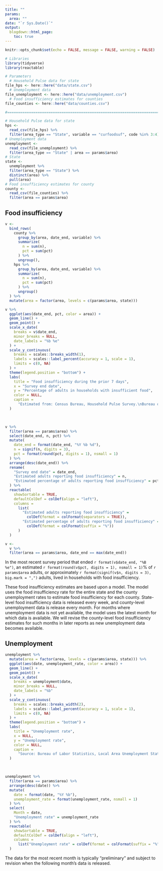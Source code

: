 ```yaml
---
title: ""
params:
  area: ""
date: "`r Sys.Date()`"
output:
  blogdown::html_page:
    toc: true
---
```


```r
knitr::opts_chunk$set(echo = FALSE, message = FALSE, warning = FALSE)
```

```r
# Libraries
library(tidyverse)
library(reactable)

# Parameters
  # Household Pulse data for state
file_hps <- here::here("data/state.csv")
  # Unemployment data
file_unemployment <- here::here("data/unemployment.csv")
  # Food insufficiency estimates for counties
file_counties <- here::here("data/counties.csv")

#===============================================================================

# Household Pulse data for state
hps <- 
  read_csv(file_hps) %>% 
  filter(area_type == "State", variable == "curfoodsuf", code %in% 3:4)
# Unemployment data
unemployment <- 
  read_csv(file_unemployment) %>% 
  filter(area_type == "State" | area == params$area)
# State
state <- 
  unemployment %>% 
  filter(area_type == "State") %>% 
  distinct(area) %>% 
  pull(area)
# Food insufficiency estimates for county
county <- 
  read_csv(file_counties) %>% 
  filter(area == params$area)
```

## Food insufficiency

```r
v <- 
  bind_rows(
    county %>% 
      group_by(area, date_end, variable) %>% 
      summarize(
        n = sum(n),
        pct = sum(pct)
      ) %>% 
      ungroup(),
    hps %>% 
      group_by(area, date_end, variable) %>% 
      summarize(
        n = sum(n),
        pct = sum(pct)
      ) %>% 
      ungroup()
  ) %>% 
  mutate(area = factor(area, levels = c(params$area, state)))

v %>% 
  ggplot(aes(date_end, pct, color = area)) +
  geom_line() +
  geom_point() +
  scale_x_date(
    breaks = v$date_end,
    minor_breaks = NULL,
    date_labels = "%b %e"
  ) +
  scale_y_continuous(
    breaks = scales::breaks_width(1),
    labels = scales::label_percent(accuracy = 1, scale = 1),
    limits = c(0, NA)
  ) +
  theme(legend.position = "bottom") +
  labs(
    title = "Food insufficiency during the prior 7 days",
    x = "Survey end date",
    y = "Percentage of adults in households with insufficient food",
    color = NULL,
    caption = 
      "Estimated from: Census Bureau, Household Pulse Survey.\nBureau of Labor Statistics, Local Area Unemployment Statistics."
  )
```

<br>

```r
v %>% 
  filter(area == params$area) %>% 
  select(date_end, n, pct) %>% 
  mutate(
    date_end = format(date_end, "%Y %b %d"),
    n = signif(n, digits = 3),
    pct = format(round(pct, digits = 1), nsmall = 1)
  ) %>% 
  arrange(desc(date_end)) %>% 
  rename(
    "Survey end date" = date_end, 
    "Estimated adults reporting food insufficiency" = n,
    "Estimated percentage of adults reporting food insufficiency" = pct
  ) %>% 
  reactable(
    showSortable = TRUE,
    defaultColDef = colDef(align = "left"),
    columns = 
      list(
        "Estimated adults reporting food insufficiency" = 
          colDef(format = colFormat(separators = TRUE)),
        "Estimated percentage of adults reporting food insufficiency" = 
          colDef(format = colFormat(suffix = "%"))
      )
  )

v <- 
  v %>% 
  filter(area == params$area, date_end == max(date_end))
```

In the most recent survey period that ended `r format(v$date_end, "%B %e")`, an estimated `r format(round(v$pct, digits = 1), nsmall = 1)`% of `r params$area` adults, or approximately `r format(signif(v$n, digits = 3), big.mark = ",")` adults, lived in households with food insufficiency.

These food insufficiency estimates are based upon a model. The model uses the food insufficiency rate for the entire state and the county unemployment rates to estimate food insufficiency for each county. State-level food insufficiency data is released every week, and county-level unemployment data is release every month. For months where unemployment data is not yet available, the model uses the latest month for which data is available. We will revise the county-level food insufficiency estimates for such months in later reports as new unemployment data becomes available.

## Unemployment

```r
unemployment %>% 
  mutate(area = factor(area, levels = c(params$area, state))) %>% 
  ggplot(aes(date, unemployment_rate, color = area)) +
  geom_line() +
  geom_point() +
  scale_x_date(
    breaks = unemployment$date,
    minor_breaks = NULL,
    date_labels = "%b"
  ) +
  scale_y_continuous(
    breaks = scales::breaks_width(2),
    labels = scales::label_percent(accuracy = 1, scale = 1),
    limits = c(0, NA)
  ) +
  theme(legend.position = "bottom") +
  labs(
    title = "Unemployment rate",
    x = NULL,
    y = "Unemployment rate",
    color = NULL,
    caption = 
      "Source: Bureau of Labor Statistics, Local Area Unemployment Statistics."
  )
```

<br>

```r
unemployment %>% 
  filter(area == params$area) %>% 
  arrange(desc(date)) %>% 
  mutate(
    date = format(date, "%Y %b"),
    unemployment_rate = format(unemployment_rate, nsmall = 1)
  ) %>% 
  select(
    Month = date,
    "Unemployment rate" = unemployment_rate
  ) %>% 
  reactable(
    showSortable = TRUE,
    defaultColDef = colDef(align = "left"),
    columns = 
      list("Unemployment rate" = colDef(format = colFormat(suffix = "%")))
  )
```


The data for the most recent month is typically "preliminary" and subject to revision when the following month's data is released.

